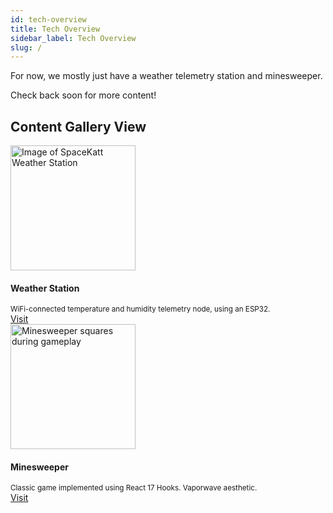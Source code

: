 ```yaml
---
id: tech-overview
title: Tech Overview
sidebar_label: Tech Overview
slug: /
---
```


For now, we mostly just have a weather telemetry station and minesweeper.

Check back soon for more content!

## Content Gallery View

<div class="container">
  <div class="row" style={{ gap: "50px" }}>
    <div class="card col">
      <div class="card__image">
        <img
          src="/img/weather_station.png"
          alt="Image of SpaceKatt Weather Station"
          title="SpaceKatt Weather Station"
          height="200px"
        />
      </div>
      <div class="card__body">
        <h4>Weather Station</h4>
        <small>
          WiFi-connected temperature and humidity telemetry node, using an
          ESP32.
        </small>
      </div>
      <div class="card__footer">
        <a
          href="/tech/esp32-weather-telemetry-station"
          class="button button--primary button--block"
        >
          Visit
        </a>
      </div>
    </div>
    <div class="card col">
      <div class="card__image">
        <img
          src="/img/minesweeper.png"
          alt="Minesweeper squares during gameplay"
          title="Minesweeper Screenshot"
          height="200px"
        />
      </div>
      <div class="card__body">
        <h4>Minesweeper</h4>
        <small>
          Classic game implemented using React 17 Hooks. Vaporwave aesthetic.
        </small>
      </div>
      <div class="card__footer">
        <a
          href="/tech/minesweeper"
          class="button button--primary button--block"
        >
          Visit
        </a>
      </div>
    </div>
  </div>
</div>
